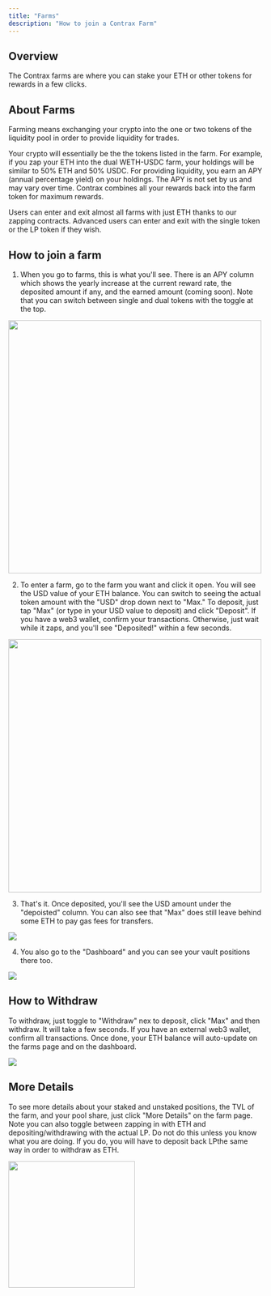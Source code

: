 ```yaml
---
title: "Farms"
description: "How to join a Contrax Farm"
---
```


## Overview

The Contrax farms are where you can stake your ETH or other tokens for rewards in a few clicks.

## About Farms

Farming means exchanging your crypto into the one or two tokens of the liquidity pool in order to provide liquidity for trades.

Your crypto will essentially be the the tokens listed in the farm. For example, if you zap your ETH into the dual WETH-USDC farm, your holdings will be similar to 50% ETH and 50% USDC.
For providing liquidity, you earn an APY (annual percentage yield) on your holdings. The APY is not set by us and may vary over time. Contrax combines all your rewards back into the farm token for maximum rewards.

Users can enter and exit almost all farms with just ETH thanks to our zapping contracts. Advanced users can enter and exit with the single token or the LP token if they wish.

## How to join a farm

1. When you go to farms, this is what you'll see. There is an APY column which shows the yearly increase at the current reward rate, the deposited amount if any, and the earned amount (coming soon).
   Note that you can switch between single and dual tokens with the toggle at the top.

<img height="500" width="500" src="/images/Farms/1.png" />

2. To enter a farm, go to the farm you want and click it open. You will see the USD value of your ETH balance.
   You can switch to seeing the actual token amount with the "USD" drop down next to "Max."
   To deposit, just tap "Max" (or type in your USD value to deposit) and click "Deposit".
   If you have a web3 wallet, confirm your transactions. Otherwise, just wait while it zaps,
   and you'll see "Deposited!" within a few seconds.

<img height="500" width="500" src="/images/Farms/2.png" />

3.  That's it. Once deposited, you'll see the USD amount under the "depoisted" column.
    You can also see that "Max" does still leave behind some ETH to pay gas fees for transfers.

<img src="/images/Farms/3.png" />

4.  You also go to the "Dashboard" and you can see your vault positions there too.

<img src="/images/Farms/4.png" />

## How to Withdraw

To withdraw, just toggle to "Withdraw" nex to deposit, click "Max" and then withdraw.
It will take a few seconds. If you have an external web3 wallet, confirm all transactions.
Once done, your ETH balance will auto-update on the farms page and on the dashboard.

<img src="/images/Farms/5.png" />

## More Details

To see more details about your staked and unstaked positions, the TVL of the farm, and your pool share,
just click "More Details" on the farm page. Note you can also toggle between zapping in with ETH
and depositing/withdrawing with the actual LP. Do not do this unless you know what you are doing.
If you do, you will have to deposit back LPthe same way in order to withdraw as ETH.

<img height="250" width="250" src="/images/Farms/6.png" />
